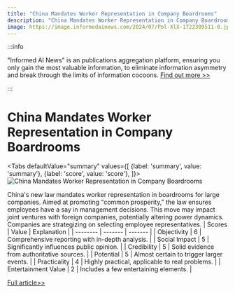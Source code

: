 ```yaml
---
title: "China Mandates Worker Representation in Company Boardrooms"
description: "China Mandates Worker Representation in Company Boardrooms"
image: https://image.informedainews.com/2024/07/Pol-XlX-1722309511-0.jpg
---
```



:::info

"Informed AI News" is an publications aggregation platform, ensuring you only gain the most valuable information, to eliminate information asymmetry and break through the limits of information cocoons.  [Find out more >>](/)

:::

# China Mandates Worker Representation in Company Boardrooms


<Tabs
	defaultValue="summary"
	values={[
	{label: 'summary', value: 'summary'},
	{label: 'score', value: 'score'},
]}>
<TabItem value="summary">
<img
  src="https://image.informedainews.com/2024/07/Pol-XlX-1722309511-0.jpg"
  alt="China Mandates Worker Representation in Company Boardrooms"
/>



China's new law mandates worker representation in boardrooms for large companies. Aimed at promoting "common prosperity," the law ensures employees have a say in management decisions. This move may impact joint ventures with foreign companies, potentially altering power dynamics. Companies are strategizing on selecting employee representatives.
</TabItem>
<TabItem value="score">
	| Scores     | Value   | Explanation |
	| -------- | ------- | ------- |
	| Objectivity  | 6    | Comprehensive reporting with in-depth analysis.    |
	| Social Impact | 5     | Significantly influences public opinion.    |
	| Credibility    | 5    | Solid evidence from authoritative sources.    |
	| Potential    | 5    | Almost certain to trigger larger events.    |
	| Practicality    | 4    | Highly practical, applicable to real problems.    |
	| Entertainment Value    | 2    | Includes a few entertaining elements.    |
</TabItem>
</Tabs>

[Full article>>](https://asia.nikkei.com/Business/Companies/China-tells-companies-to-put-worker-reps-in-boardrooms)
